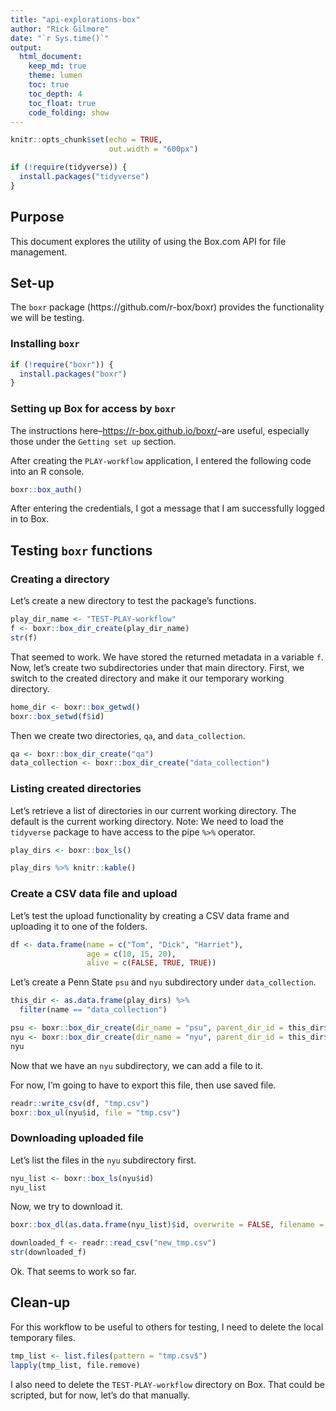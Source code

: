 ```yaml
---
title: "api-explorations-box"
author: "Rick Gilmore"
date: "`r Sys.time()`"
output: 
  html_document:
    keep_md: true
    theme: lumen
    toc: true
    toc_depth: 4
    toc_float: true
    code_folding: show
---
```


```r
knitr::opts_chunk$set(echo = TRUE,
                      out.width = "600px")

if (!require(tidyverse)) {
  install.packages("tidyverse")
}
```

## Purpose

This document explores the utility of using the Box.com API for file management.

## Set-up

The `boxr` package (https://github.com/r-box/boxr) provides the functionality we will be testing.

### Installing `boxr`

```r
if (!require("boxr")) {
  install.packages("boxr")
}
```

### Setting up Box for access by `boxr`

The instructions here--<https://r-box.github.io/boxr/>--are useful, especially those under the `Getting set up` section.

After creating the `PLAY-workflow` application, I entered the following code into an R console.

```r
boxr::box_auth()
```

After entering the credentials, I got a message that I am successfully logged in to Box.

## Testing `boxr` functions

### Creating a directory

Let's create a new directory to test the package's functions.

```r
play_dir_name <- "TEST-PLAY-workflow"
f <- boxr::box_dir_create(play_dir_name)
str(f)
```

That seemed to work.
We have stored the returned metadata in a variable `f`.
Now, let's create two subdirectories under that main directory.
First, we switch to the created directory and make it our temporary working directory.

```r
home_dir <- boxr::box_getwd()
boxr::box_setwd(f$id)
```

Then we create two directories, `qa`, and `data_collection`.

```r
qa <- boxr::box_dir_create("qa")
data_collection <- boxr::box_dir_create("data_collection")
```

### Listing created directories

Let's retrieve a list of directories in our current working directory.
The default is the current working directory.
Note: We need to load the `tidyverse` package to have access to the pipe `%>%` operator.

```r
play_dirs <- boxr::box_ls()

play_dirs %>% knitr::kable()
```

### Create a CSV data file and upload

Let's test the upload functionality by creating a CSV data frame and uploading it to one of the folders.

```r
df <- data.frame(name = c("Tom", "Dick", "Harriet"),
                 age = c(10, 15, 20),
                 alive = c(FALSE, TRUE, TRUE))
```

Let's create a Penn State `psu` and `nyu` subdirectory under `data_collection`.

```r
this_dir <- as.data.frame(play_dirs) %>%
  filter(name == "data_collection")
```

```r
psu <- boxr::box_dir_create(dir_name = "psu", parent_dir_id = this_dir$id)
nyu <- boxr::box_dir_create(dir_name = "nyu", parent_dir_id = this_dir$id)
nyu
```
Now that we have an `nyu` subdirectory, we can add a file to it.

For now, I'm going to have to export this file, then use saved file.

```r
readr::write_csv(df, "tmp.csv")
boxr::box_ul(nyu$id, file = "tmp.csv")
```

### Downloading uploaded file

Let's list the files in the `nyu` subdirectory first.

```r
nyu_list <- boxr::box_ls(nyu$id)
nyu_list
```

Now, we try to download it.

```r
boxr::box_dl(as.data.frame(nyu_list)$id, overwrite = FALSE, filename = "new_tmp.csv")
```

```r
downloaded_f <- readr::read_csv("new_tmp.csv")
str(downloaded_f)
```

Ok. That seems to work so far.

## Clean-up

For this workflow to be useful to others for testing, I need to delete the local temporary files.

```r
tmp_list <- list.files(pattern = "tmp.csv$")
lapply(tmp_list, file.remove)
```

I also need to delete the `TEST-PLAY-workflow` directory on Box.
That could be scripted, but for now, let's do that manually.
